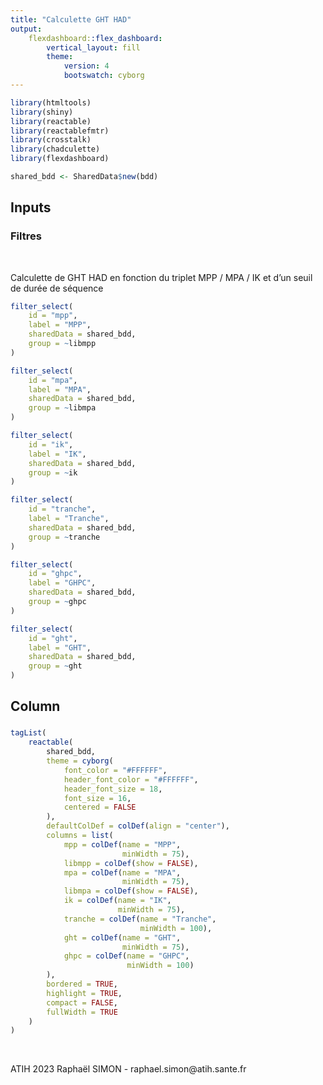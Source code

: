 ```yaml
---
title: "Calculette GHT HAD"
output:
    flexdashboard::flex_dashboard:
        vertical_layout: fill
        theme:
            version: 4
            bootswatch: cyborg
---
```


```r
library(htmltools)
library(shiny)
library(reactable)
library(reactablefmtr)
library(crosstalk)
library(chadculette)
library(flexdashboard)
```

<!-- Load the data -->

```r
shared_bdd <- SharedData$new(bdd)
```

Inputs {.sidebar}
-------------------------------------

### Filtres

<br>

Calculette de GHT HAD en fonction du triplet MPP / MPA / IK et d'un seuil de durée de séquence

```r
filter_select(
    id = "mpp",
    label = "MPP",
    sharedData = shared_bdd,
    group = ~libmpp
)
```

```r
filter_select(
    id = "mpa",
    label = "MPA",
    sharedData = shared_bdd,
    group = ~libmpa
)
```

```r
filter_select(
    id = "ik",
    label = "IK",
    sharedData = shared_bdd,
    group = ~ik
)
```

```r
filter_select(
    id = "tranche",
    label = "Tranche",
    sharedData = shared_bdd,
    group = ~tranche
)
```

```r
filter_select(
    id = "ghpc",
    label = "GHPC",
    sharedData = shared_bdd,
    group = ~ghpc
)
```

```r
filter_select(
    id = "ght",
    label = "GHT",
    sharedData = shared_bdd,
    group = ~ght
)
```

Column
-------------------------------------

### 

```r
tagList(
    reactable(
        shared_bdd,
        theme = cyborg(
            font_color = "#FFFFFF",
            header_font_color = "#FFFFFF",
            header_font_size = 18,
            font_size = 16,
            centered = FALSE
        ),
        defaultColDef = colDef(align = "center"),
        columns = list(
            mpp = colDef(name = "MPP",
                         minWidth = 75),
            libmpp = colDef(show = FALSE),
            mpa = colDef(name = "MPA",
                         minWidth = 75),
            libmpa = colDef(show = FALSE),
            ik = colDef(name = "IK",
                        minWidth = 75),
            tranche = colDef(name = "Tranche",
                             minWidth = 100),
            ght = colDef(name = "GHT",
                         minWidth = 75),
            ghpc = colDef(name = "GHPC",
                          minWidth = 100)
        ),
        bordered = TRUE,
        highlight = TRUE,
        compact = FALSE,
        fullWidth = TRUE
    )
)
```



<br>

ATIH 2023
Raphaël SIMON - raphael.simon@atih.sante.fr